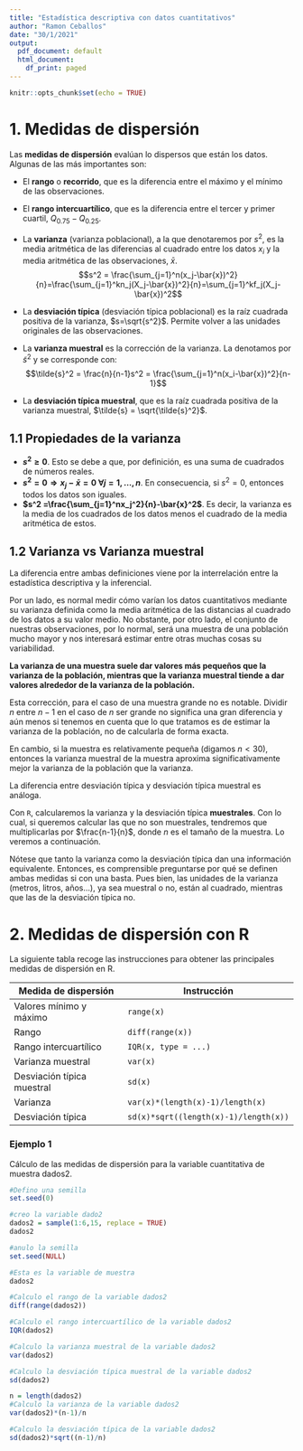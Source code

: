 ```yaml
---
title: "Estadística descriptiva con datos cuantitativos"
author: "Ramon Ceballos"
date: "30/1/2021"
output:
  pdf_document: default
  html_document:
    df_print: paged
---
```


```r
knitr::opts_chunk$set(echo = TRUE)
```

# 1. Medidas de dispersión

Las **medidas de dispersión** evalúan lo dispersos que están los datos. Algunas de las más importantes son:

- El **rango** o **recorrido**, que es la diferencia entre el máximo y el mínimo de las observaciones.

- El **rango intercuartílico**, que es la diferencia entre el tercer y primer cuartil, $Q_{0.75}-Q_{0.25}$.

- La **varianza** (varianza poblacional), a la que denotaremos por $s^2$, es la media aritmética de las diferencias al cuadrado entre los datos $x_i$ y la media aritmética de las observaciones, $\bar{x}$. $$s^2 = \frac{\sum_{j=1}^n(x_j-\bar{x})^2}{n}=\frac{\sum_{j=1}^kn_j(X_j-\bar{x})^2}{n}=\sum_{j=1}^kf_j(X_j-\bar{x})^2$$

- La **desviación típica** (desviación típica poblacional) es la raíz cuadrada positiva de la varianza, $s=\sqrt{s^2}$. Permite volver a las unidades originales de las observaciones.

- La **varianza muestral** es la corrección de la varianza. La denotamos por $\tilde{s}^2$ y se corresponde con:
$$\tilde{s}^2 = \frac{n}{n-1}s^2 = \frac{\sum_{j=1}^n(x_i-\bar{x})^2}{n-1}$$
- La **desviación típica muestral**, que es la raíz cuadrada positiva de la varianza muestral, $\tilde{s} = \sqrt{\tilde{s}^2}$.

## 1.1 Propiedades de la varianza

- **$s^2\ge 0$**. Esto se debe a que, por definición, es una suma de cuadrados de números reales.
- **$s^2 = 0\Longrightarrow x_j-\bar{x}=0\ \forall j= 1,\dots,n$**. En consecuencia, si $s^2=0$, entonces todos los datos son iguales.
- **$s^2 =\frac{\sum_{j=1}^nx_j^2}{n}-\bar{x}^2$**. Es decir, la varianza es la media de los cuadrados de los datos menos el cuadrado de la media aritmética de estos.

## 1.2 Varianza vs Varianza muestral

La diferencia entre ambas definiciones viene por la interrelación entre la estadística descriptiva y la inferencial.

Por un lado, es normal medir cómo varían los datos  cuantitativos mediante su varianza definida como la media aritmética de las distancias al cuadrado de los datos a su valor medio. No obstante, por otro lado, el conjunto de nuestras observaciones, por lo normal, será una muestra de una población mucho mayor y nos interesará estimar entre otras muchas cosas su variabilidad.

**La varianza de una muestra suele dar valores más pequeños que la varianza de la población, mientras que la varianza muestral tiende a dar valores alrededor de la varianza de la población.**

Esta corrección, para el caso de una muestra grande no es notable. Dividir $n$ entre $n-1$ en el caso de $n$ ser grande no significa una gran diferencia y aún menos si tenemos en cuenta que lo que tratamos es de estimar la varianza de la población, no de calcularla de forma exacta.

En cambio, si la muestra es relativamente pequeña (digamos $n<30$), entonces la varianza muestral de la muestra aproxima significativamente mejor la varianza de la población que la varianza.

La diferencia entre desviación típica y desviación típica muestral es análoga.

Con `R`, calcularemos la varianza y la desviación típica **muestrales**. Con lo cual, si queremos calcular las que no son muestrales, tendremos que multiplicarlas por $\frac{n-1}{n}$, donde $n$ es el tamaño de la muestra. Lo veremos a continuación.

Nótese que tanto la varianza como la desviación típica dan una información equivalente. Entonces, es comprensible preguntarse por qué se definen ambas medidas si con una basta. Pues bien, las unidades de la varianza (metros, litros, años...), ya sea muestral o no, están al cuadrado, mientras que las de la desviación típica no.

# 2. Medidas de dispersión con R

La siguiente tabla recoge las instrucciones para obtener las principales medidas de dispersión en R.

Medida de dispersión |  Instrucción                                
--------------------|--------------------
Valores mínimo y máximo | `range(x)` 
Rango | `diff(range(x))` 
Rango intercuartílico | `IQR(x, type = ...)`
Varianza muestral | `var(x)` 
Desviación típica muestral | `sd(x)` 
Varianza | `var(x)*(length(x)-1)/length(x)` 
Desviación típica | `sd(x)*sqrt((length(x)-1)/length(x))` 

### Ejemplo 1

Cálculo de las medidas de dispersión para la variable cuantitativa de muestra dados2.

```r
#Defino una semilla
set.seed(0)

#creo la variable dado2
dados2 = sample(1:6,15, replace = TRUE)
dados2

#anulo la semilla
set.seed(NULL)
```

```r
#Esta es la variable de muestra
dados2

#Calculo el rango de la variable dados2
diff(range(dados2))

#Calculo el rango intercuartílico de la variable dados2
IQR(dados2)

#Calculo la varianza muestral de la variable dados2
var(dados2)
```

```r
#Calculo la desviación típica muestral de la variable dados2
sd(dados2)

n = length(dados2)
#Calculo la varianza de la variable dados2
var(dados2)*(n-1)/n

#Calculo la desviación típica de la variable dados2
sd(dados2)*sqrt((n-1)/n)
```






